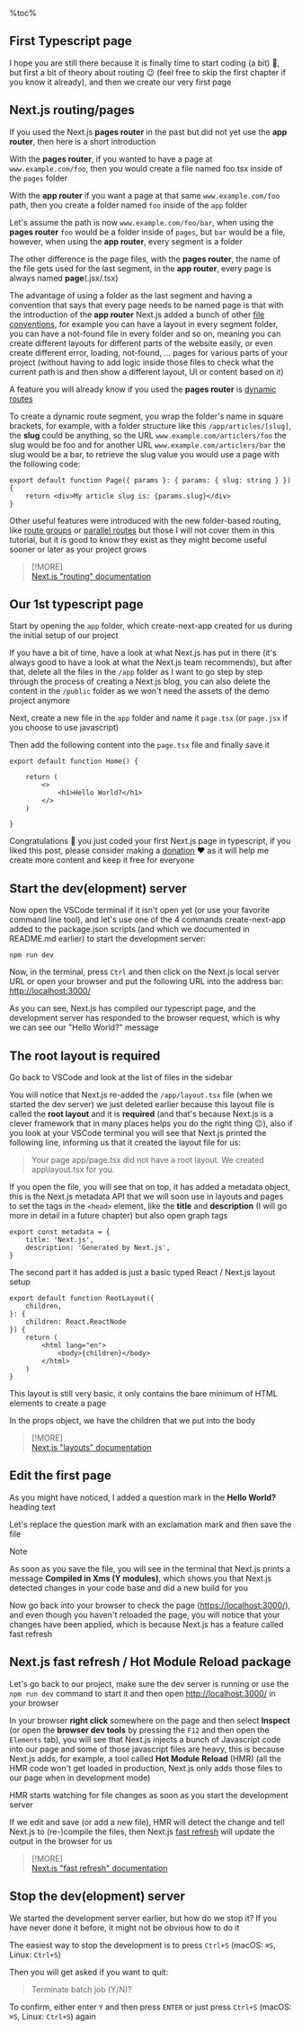 %toc%

<article>

# First Typescript page

I hope you are still there because it is finally time to start coding (a bit) 🙂, but first a bit of theory about routing 😉 (feel free to skip the first chapter if you know it already), and then we create our very first page

## Next.js routing/pages

If you used the Next.js **pages router** in the past but did not yet use the **app router**, then here is a short introduction

With the **pages router**, if you wanted to have a page at `www.example.com/foo`, then you would create a file named foo.tsx inside of the `pages` folder

With the **app router** if you want a page at that same `www.example.com/foo` path, then you create a folder named `foo` inside of the `app` folder

Let's assume the path is now `www.example.com/foo/bar`, when using the **pages router** `foo` would be a folder inside of `pages`, but `bar` would be a file, however, when using the **app router**, every segment is a folder

The other difference is the page files, with the **pages router**, the name of the file gets used for the last segment, in the **app router**, every page is always named **page**(.jsx/.tsx)

The advantage of using a folder as the last segment and having a convention that says that every page needs to be named page is that with the introduction of the **app router** Next.js added a bunch of other [file conventions](https://nextjs.org/docs/app/building-your-application/routing#file-conventions), for example you can have a layout in every segment folder, you can have a not-found file in every folder and so on, meaning you can create different layouts for different parts of the website easily, or even create different error, loading, not-found, ... pages for various parts of your project (without having to add logic inside those files to check what the current path is and then show a different layout, UI or content based on it)

A feature you will already know if you used the **pages router** is [dynamic routes](https://nextjs.org/docs/app/building-your-application/routing/dynamic-routes)

To create a dynamic route segment, you wrap the folder's name in square brackets, for example, with a folder structure like this `/app/articles/[slug]`, the **slug** could be anything, so the URL `www.example.com/articlers/foo` the slug would be foo and for another URL `www.example.com/articlers/bar` the slug would be a bar, to retrieve the slug value you would use a page with the following code:

```tsx title="/app/articles/[slug]/page.tsx"
export default function Page({ params }: { params: { slug: string } }) {
    return <div>My article slug is: {params.slug}</div>
}
```

Other useful features were introduced with the new folder-based routing, like [route groups](https://nextjs.org/docs/app/building-your-application/routing/route-groups) or [parallel routes](https://nextjs.org/docs/app/building-your-application/routing/parallel-routes) but those I will not cover them in this tutorial, but it is good to know they exist as they might become useful sooner or later as your project grows

> [!MORE]  
> [Next.js "routing" documentation](https://nextjs.org/docs/app/building-your-application/routing)  

## Our 1st typescript page

Start by opening the `app` folder, which create-next-app created for us during the initial setup of our project

If you have a bit of time, have a look at what Next.js has put in there (it's always good to have a look at what the Next.js team recommends), but after that, delete all the files in the `/app` folder as I want to go step by step through the process of creating a Next.js blog, you can also delete the content in the `/public` folder as we won't need the assets of the demo project anymore

Next, create a new file in the `app` folder and name it `page.tsx` (or `page.jsx` if you choose to use javascript)

Then add the following content into the `page.tsx` file and finally save it

```tsx title="/app/page.tsx" showLineNumbers
export default function Home() {

    return (
        <>
            <h1>Hello World?</h1>
        </>
    )

}
```

Congratulations 🎉 you just coded your first Next.js page in typescript, if you liked this post, please consider making a [donation](https://buymeacoffee.com/chriswwweb) ❤️ as it will help me create more content and keep it free for everyone

## Start the dev(elopment) server

Now open the VSCode terminal if it isn't open yet (or use your favorite command line tool), and let's use one of the 4 commands create-next-app added to the package.json scripts (and which we documented in README.md earlier) to start the development server:

```shell
npm run dev
```

Now, in the terminal, press `Ctrl` and then click on the Next.js local server URL or open your browser and put the following URL into the address bar: [http://localhost:3000/](http://localhost:3000/)

As you can see, Next.js has compiled our typescript page, and the development server has responded to the browser request, which is why we can see our "Hello World?" message

## The root layout is required

Go back to VSCode and look at the list of files in the sidebar

You will notice that Next.js re-added the `/app/layout.tsx` file (when we started the dev server) we just deleted earlier because this layout file is called the **root layout** and it is **required** (and that's because Next.js is a clever framework that in many places helps you do the right thing 😉), also if you look at your VSCode terminal you will see that Next.js printed the following line, informing us that it created the layout file for us:

> Your page app/page.tsx did not have a root layout. We created app\layout.tsx for you.

If you open the file, you will see that on top, it has added a metadata object, this is the Next.js metadata API that we will soon use in layouts and pages to set the tags in the `<head>` element, like the **title** and **description** (I will go more in detail in a future chapter) but also open graph tags

```tsx title="/app/layout.tsx"
export const metadata = {
    title: 'Next.js',
    description: 'Generated by Next.js',
}
```

The second part it has added is just a basic typed React / Next.js layout setup

```tsx title="/app/layout.tsx"
export default function RootLayout({
    children,
}: {
    children: React.ReactNode
}) {
    return (
        <html lang="en">
            <body>{children}</body>
        </html>
    )
}
```

This layout is still very basic, it only contains the bare minimum of HTML elements to create a page

In the props object, we have the children that we put into the body

> [!MORE]  
> [Next.js "layouts" documentation](https://nextjs.org/docs/app/building-your-application/routing/layouts-and-templates)  

## Edit the first page

As you might have noticed, I added a question mark in the **Hello World?** heading text

Let's replace the question mark with an exclamation mark and then save the file

> [!NOTE]  
> As soon as you save the file, you will see in the terminal that Next.js prints a message **Compiled in Xms (Y modules)**, which shows you that Next.js detected changes in your code base and did a new build for you

Now go back into your browser to check the page ([https://localhost:3000/](https://localhost:3000/)), and even though you haven't reloaded the page, you will notice that your changes have been applied, which is because Next.js has a feature called fast refresh

## Next.js fast refresh / Hot Module Reload package

Let's go back to our project, make sure the dev server is running or use the `npm run dev` command to start it and then open [http://localhost:3000/](http://localhost:3000/) in your browser

In your browser **right click** somewhere on the page and then select **Inspect** (or open the **browser dev tools** by pressing the `F12` and then open the `Elements` tab), you will see that Next.js injects a bunch of Javascript code into our page and some of those javascript files are heavy, this is because Next.js adds, for example, a tool called **Hot Module Reload** (HMR) (all the HMR code won't get loaded in production, Next.js only adds those files to our page when in development mode)

HMR starts watching for file changes as soon as you start the development server

If we edit and save (or add a new file), HMR will detect the change and tell Next.js to (re-)compile the files, then Next.js [fast refresh](https://nextjs.org/docs/architecture/fast-refresh) will update the output in the browser for us

> [!MORE]  
> [Next.js "fast refresh" documentation](https://nextjs.org/docs/architecture/fast-refresh)  

## Stop the dev(elopment) server

We started the development server earlier, but how do we stop it? If you have never done it before, it might not be obvious how to do it

The easiest way to stop the development is to press `Ctrl+S` (macOS: `⌘S`, Linux: `Ctrl+S`)

Then you will get asked if you want to quit:

> Terminate batch job (Y/N)?

To confirm, either enter `Y` and then press `ENTER` or just press `Ctrl+S` (macOS: `⌘S`, Linux: `Ctrl+S`) again

</article>
